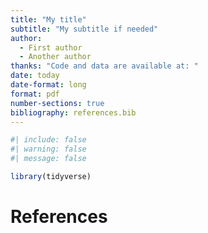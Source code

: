 ```yaml
---
title: "My title"
subtitle: "My subtitle if needed"
author: 
  - First author
  - Another author
thanks: "Code and data are available at: "
date: today
date-format: long
format: pdf
number-sections: true
bibliography: references.bib
---
```


```r
#| include: false
#| warning: false
#| message: false

library(tidyverse)

```


# 
\newpage


# References


